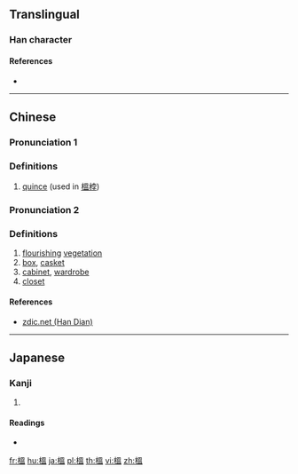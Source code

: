 {{character info/new}}
{{also|榅}}
==Translingual==

===Han character===
{{Han char|rn=75|rad=木|as=10|sn=14|four=|canj=DWOT|ids=⿰木𥁕}}

====References====
* {{Han ref|kx=0544.210|dkj=15277|dj=0932.050|hdz=21264.071|uh=69B2|ud=27058}}

----

==Chinese==
{{zh-forms|s=榅}}

===Pronunciation 1===
{{zh-pron
|m=wēn
|c=wan1,wat1
|mc=
|oc=
|ma=
|cat=n
}}

===Definitions===
{{zh-hanzi}}

# [[quince]] (used in [[榲桲]])

===Pronunciation 2===
{{zh-pron
|m=yùn
|c=
|cat=n
}}

===Definitions===
{{zh-hanzi}}

# [[flourish]]ing [[vegetation]]
# [[box]], [[casket]]
# [[cabinet]], [[wardrobe]]
# [[closet]]

====References====
* [http://www.zdic.net/z/1c/js/6985.htm zdic.net (Han Dian)]

----

==Japanese==

===Kanji===
{{ja-kanji|grade=|rs=木10}}

# {{defn|lang=ja|sort=木10}}

====Readings====
* {{ja-readings|on=[[おつ]] (otsu), [[おち]] (ochi), [[うん]] (un)|kun=[[すぎ]] (sugi)}}

[[fr:榲]]
[[hu:榲]]
[[ja:榲]]
[[pl:榲]]
[[th:榲]]
[[vi:榲]]
[[zh:榲]]